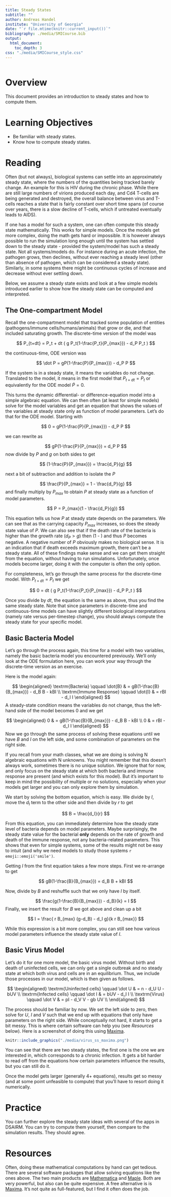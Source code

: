 ---
title: Steady States
subtitle: ""
author: Andreas Handel
institute: "University of Georgia"
date: "`r file.mtime(knitr::current_input())`"
bibliography: ./media/SMICourse.bib
output: 
  html_document:
    toc_depth: 3
css: "./media/SMICourse_style.css"
---

```{r, echo = FALSE}
 
```


# Overview
This document provides an introduction to steady states and how to compute them.

# Learning Objectives
* Be familiar with steady states.
* Know how to compute steady states.



# Reading

Often (but not always), biological systems can settle into an approximately steady state, where the numbers of the quantities being tracked barely change. An example for this is HIV during the chronic phase. While there are still large numbers of virions produced each day, and Cd4 T-cells are being generated and destroyed, the overall balance between virus and T-cells reaches a state that is fairly constant over short time spans (of course over years, there is a slow decline of T-cells, which if untreated eventually leads to AIDS). 

If one has a model for such a system, one can often compute this steady state mathematically. This works for simple models. Once the models get more complex, doing the math gets hard or impossible. It is however always possible to run the simulation long enough until the system has settled down to the steady state - provided the system/model has such a steady state. Not all systems/models do. For instance during an acute infection, the pathogen grows, then declines, without ever reaching a steady level (other than absence of pathogen, which can be considered a steady state). Similarly, in some systems there might be continuous cycles of increase and decrease without ever settling down.

Below, we assume a steady state exists and look at a few simple models introduced earlier to show how the steady state can be computed and interpreted.


## The One-compartment Model

Recall the one-compartment model that tracked some population of entities (pathogens/immune cells/humans/animals) that grow or die, and that included saturating growth.
The discrete-time version of the model was

$$
P_{t+dt} = P_t + dt ( g P_t(1-\frac{P_t}{P_{max}}) - d_P P_t )
$$

the continuous-time, ODE version was

$$
\dot P  = gP(1-\frac{P}{P_{max}}) - d_P P
$$

If the system is in a steady state, it means the variables do not change. Translated to the model, it means in the first model that $P_{t+dt} = P_t$ or equivalently for the ODE model $\dot P = 0$.

This turns the dynamic differential- or difference-equation model into a simple algebraic equation. We can then often (at least for simple models) solve for the model variables and get an equation that shows the values of the variables at steady state only as function of model parameters. Let's do that for the ODE model. Starting with

$$
0  = gP(1-\frac{P}{P_{max}}) - d_P P
$$

we can rewrite as 

$$
gP(1-\frac{P}{P_{max}}) = d_P P
$$
now divide by $P$ and $g$ on both sides to get

$$
(1-\frac{P}{P_{max}}) = \frac{d_P}{g}
$$

next a bit of subtraction and addition to isolate the $P$

$$
\frac{P}{P_{max}} = 1 - \frac{d_P}{g}
$$
and finally multiply by $P_{max}$ to obtain $P$ at steady state as a function of model parameters.

$$
P = P_{max}(1 - \frac{d_P}{g})
$$

This equation tells us how $P$ at steady state depends on the parameters. We can see that as the carrying capacity $P_{max}$ increases, so does the steady state value of $P$. We can also see that if the death rate of the bacteria is higher than the growth rate ($d_P>g$) then (1 - \frac{d_P}{g}) and thus $P$ becomes negative. A negative number of $P$ obviously makes no biological sense. It is an indication that if death exceeds maximum growth, there can't be a steady state. All of these findings make sense and we can get them straight from the equation, without having to run simulations. Unfortunately, once models become larger, doing it with the computer is often the only option.

For completeness, let's go through the same process for the discrete-time model. With $P_{t+dt} = P_t$ we get

$$
0 = dt ( g P_t(1-\frac{P_t}{P_{max}}) - d_P P_t )
$$

Once you divide by $dt$, the equation is the same as above, thus you find the same steady state. Note that since parameters in discrete-time and continuous-time models can have slightly different biological interpretations (namely rate versus per-timestep change), you should always compute the steady state for your specific model.


## Basic Bacteria Model

Let's go through the process again, this time for a model with two variables, namely the basic bacteria model you encountered previously. We'll only look at the ODE formulation here, you can work your way through the discrete-time version as an exercise.

Here is the model again:

$$
\begin{aligned}
\textrm{Bacteria} \qquad \dot{B} & = gB(1-\frac{B}{B_{max}}) - d_B B - kBI \\
\textrm{Immune Response} \qquad \dot{I} & =  rBI - d_I I     
\end{aligned}
$$
A steady-state condition means the variables do not change, thus the left-hand side of the model becomes 0 and we get

$$
\begin{aligned}
0 & = gB(1-\frac{B}{B_{max}}) - d_B B - kBI \\
0 & =  rBI - d_I I     
\end{aligned}
$$
Now we go through the same process of solving these equations until we have $B$ and $I$ on the left side, and some combination of parameters on the right side. 

:::{.note}
If you recall from your math classes, what we are doing is solving N algebraic equations with N unknowns. You might remember that this doesn't always work, sometimes there is no unique solution. We ignore that for now, and only focus on the steady state at which both bacteria and immune response are present (and which exists for this model). But it's important to keep in mind the possibility of multiple or no solutions, especially when your models get larger and you can only explore them by simulation.
:::

We start by solving the bottom equation, which is easy. We divide by $I$, move the $d_I$ term to the other side and then divide by $r$ to get

$$
B = \frac{d_I}{r}
$$

From this equation, you can immediately determine how the steady state level of bacteria depends on model parameters. Maybe surprisingly, the steady state value for the bacterial __only__ depends on the rate of growth and death of the immune response, not any bacteria-related parameters. This shows that even for simple systems, some of the results might not be easy to intuit (and why we need models to study those systems `r emoji::emoji('smile')`.

Getting $I$ from the first equation takes a few more steps. First we re-arrange to get

$$
gB(1-\frac{B}{B_{max}}) = d_B B + kBI 
$$

Now, divide by $B$ and reshuffle such that we only have $I$ by itself.

$$
\frac{g(1-\frac{B}{B_{max}}) - d_B}{k} =  I 
$$
Finally, we insert the result for $B$ we got above and clean up a bit

$$
I = \frac{ r B_{max} (g-d_B) - d_I g}{k r B_{max}} 
$$

While this expression is a bit more complex, you can still see how various model parameters influence the steady state value of $I$.


## Basic Virus Model

Let's do it for one more model, the basic virus model. Without birth and death of uninfected cells, we can only get a single outbreak and no steady state at which both virus and cells are in an equilibrium. Thus, we include those processes in our model, which is then given as follows. 


$$
\begin{aligned}
\textrm{Uninfected cells} \qquad \dot U & = n - d_U U - bUV \\
\textrm{Infected cells} \qquad \dot I & = bUV - d_I I \\
\textrm{Virus} \qquad \dot V & = pI - d_V V - gb UV \\
\end{aligned}
$$

The process should be familiar by now. We set the left side to zero, then solve for $U$, $I$ and $V$ such that we end up with equations that only have parameters on the right side. 
While conceptually not hard, it starts to get a bit messy. This is where certain software can help you (see _Resources_ below). Here is a screenshot of doing this using [Maxima](https://maxima.sourceforge.io/index.html).

```{r virus_ss_maxima,  fig.cap='', echo=FALSE, fig.align='center'}
knitr::include_graphics("./media/virus_ss_maxima.png")
```

You can see that there are two steady states, the first one is the one we are interested in, which corresponds to a chronic infection. It gets a bit harder to read off from the equations how certain parameters influence the results, but you can still do it.

Once the model gets larger (generally 4+ equations), results get so messy (and at some point unfeasible to compute) that you'll have to resort doing it numerically. 


# Practice

You can further explore the steady state ideas with several of the apps in DSAIRM. You can try to compute them yourself, then compare to the simulation results. They should agree.


# Resources

Often, doing these mathematical computations by hand can get tedious. There are several software packages that allow solving equations like the ones above. The two main products are [Mathematica](https://www.wolfram.com/mathematica/) and [Maple](https://www.maplesoft.com/products/Maple/). Both are very powerful, but also can be quite expensive. A free alternative is is [Maxima](https://maxima.sourceforge.io/index.html). It's not quite as full-featured, but I find it often does the job. 







